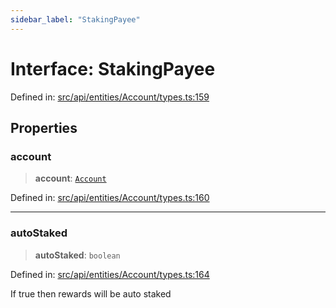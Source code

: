 ```yaml
---
sidebar_label: "StakingPayee"
---
```


# Interface: StakingPayee

Defined in: [src/api/entities/Account/types.ts:159](https://github.com/PolymeshAssociation/polymesh-sdk/blob/bee6a2fe7a8ce5db42a6982e793782182cde2153/src/api/entities/Account/types.ts#L159)

## Properties

### account

> **account**: [`Account`](../../classes/Account.mdx)

Defined in: [src/api/entities/Account/types.ts:160](https://github.com/PolymeshAssociation/polymesh-sdk/blob/bee6a2fe7a8ce5db42a6982e793782182cde2153/src/api/entities/Account/types.ts#L160)

***

### autoStaked

> **autoStaked**: `boolean`

Defined in: [src/api/entities/Account/types.ts:164](https://github.com/PolymeshAssociation/polymesh-sdk/blob/bee6a2fe7a8ce5db42a6982e793782182cde2153/src/api/entities/Account/types.ts#L164)

If true then rewards will be auto staked
